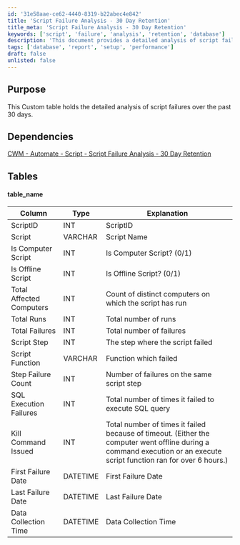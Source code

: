```yaml
---
id: '31e58aae-ce62-4440-8319-b22abec4e842'
title: 'Script Failure Analysis - 30 Day Retention'
title_meta: 'Script Failure Analysis - 30 Day Retention'
keywords: ['script', 'failure', 'analysis', 'retention', 'database']
description: 'This document provides a detailed analysis of script failures over the past 30 days, including dependencies, table structures, and various metrics related to script performance and failures.'
tags: ['database', 'report', 'setup', 'performance']
draft: false
unlisted: false
---
```

## Purpose

This Custom table holds the detailed analysis of script failures over the past 30 days.

## Dependencies

[CWM - Automate - Script - Script Failure Analysis - 30 Day Retention](https://proval.itglue.com/DOC-5078775-16804995)

## Tables

#### table_name

| Column                     | Type     | Explanation                                                                                       |
|---------------------------|----------|---------------------------------------------------------------------------------------------------|
| ScriptID                  | INT      | ScriptID                                                                                          |
| Script                    | VARCHAR  | Script Name                                                                                       |
| Is Computer Script        | INT      | Is Computer Script? (0/1)                                                                         |
| Is Offline Script         | INT      | Is Offline Script? (0/1)                                                                          |
| Total Affected Computers   | INT      | Count of distinct computers on which the script has run                                           |
| Total Runs                | INT      | Total number of runs                                                                               |
| Total Failures            | INT      | Total number of failures                                                                           |
| Script Step               | INT      | The step where the script failed                                                                   |
| Script Function           | VARCHAR  | Function which failed                                                                               |
| Step Failure Count        | INT      | Number of failures on the same script step                                                        |
| SQL Execution Failures    | INT      | Total number of times it failed to execute SQL query                                              |
| Kill Command Issued       | INT      | Total number of times it failed because of timeout. (Either the computer went offline during a command execution or an execute script function ran for over 6 hours.) |
| First Failure Date        | DATETIME | First Failure Date                                                                                 |
| Last Failure Date         | DATETIME | Last Failure Date                                                                                  |
| Data Collection Time      | DATETIME | Data Collection Time                                                                                |











